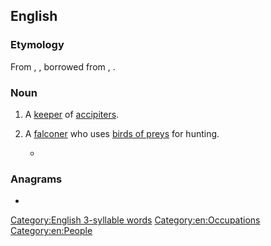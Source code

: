 ==English==

===Etymology===
From {{inh|en|enm|ostreger}}, {{m|enm|ostringer}}, borrowed from {{der|en|fro|ostruchier}}, {{m|fro|austruchier}}.

===Noun===
{{en-noun}}

# {{lb|en|obsolete}} A [[keeper]] of [[accipiter]]s.
# {{lb|en|falconry}} A [[falconer]] who uses [[birds of prey]]s for hunting.
#* {{quote-book|en|author=T[erence] H[anbury] White|authorlink=T. H. White|chapter=I|title={{w|The Once and Future King}}|location=New York, N.Y.|publisher={{w|G. P. Putnam's Sons}}|year=1958|section=book I (''The Sword in the Stone'')|isbn=978-0-399-10597-5|passage=Just as in modern shooting, you must never offer criticism to the man in command, so in hawking it was important that no outside advice should be allowed to disturb the judgment of the '''austringer'''.}}

===Anagrams===
* {{anagrams|en|a=aeginrrstu|garnitures|treasuring}}

[[Category:English 3-syllable words]]
[[Category:en:Occupations]]
[[Category:en:People]]